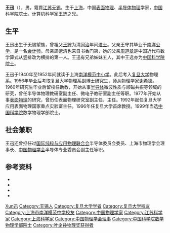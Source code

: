 {{Otheruses|other=名为王迅的其他人物|王迅}}

'''王迅'''（{{bd|1934年|4月23日|||catIdx=Wang王}}），男，籍貫[[江苏|江苏]][[无锡|无锡]]，生于[[上海|上海]]，中国[[表面物理|表面物理]]、[[半导体物理|半导体物理]]学家，[[中国科学院|中国科学院]]院士。计算机科学家[[王选|王选]]之兄。

== 生平 ==
王迅出生于无锡望族，曾祖父[[王縡|王縡]]为清[[同治|同治]]年间[[进士|进士]]。父亲王守其毕业于[[南洋公学|南洋公学]]，是一名[[会计师|会计师]]。母亲周邈清也来自书香门第，她的父亲[[周道章|周道章]]是中国近代将数学算式从竖排改为横排的第一人。王迅有兄弟姊妹五人，其中王选亦为[[中国科学院院士|中国科学院院士]]。

王迅于1940年至1952年间就读于上海[[上海市南洋模范中学|南洋模范中小学]]。此后考入[[复旦大学|复旦大学]]物理系。1956年毕业后考取复旦大学物理系副博士研究生，师从物理学家[[谢希德|谢希德]]。1960年研究生毕业后留校任助教，开始从事[[半导体|半导体]]微波性质与顺磁共振等领域的研究，曾任半导体物理教研室副主任、微电子教研室副主任等职。1977年开始从事[[表面物理|表面物理]]的研究，曾历任表面物理研究室副主任、主任。1992年起任复旦大学应用表面物理国家重点实验室主任。1996年任复旦大学首席教授。1999年当选[[中国科学院|中国科学院]]数学物理学部院士。

== 社会兼职 ==
王迅还曾担任过[[国际纯粹与应用物理联合会|国际纯粹与应用物理联合会]]半导体委员会委员、上海市物理学会理事长、[[中国物理学会|中国物理学会]]半导体专业委员会副主任等职。

== 参考资料 ==
{{ReflistH}}
* {{cite web|url=http://www.founder.com/cn/paperhtml/201002/show-67-20100224111737.htm|title=汉字作证——记“当代毕昇”王选院士|publisher=方正集团|date=2010-02-24|accessdate=2012-10-16|archive-date=2018-10-25|archive-url=https://web.archive.org/web/20181025190246/http://www.founder.com/cn/paperhtml/201002/show-67-20100224111737.htm|dead-url=no}}
* {{cite web|url=http://www.physics.fudan.edu.cn/tps/people/xwang/index.htm|title=王迅教授|publisher=复旦大学物理系|accessdate=2011-11-12|archive-date=2016-03-04|archive-url=https://web.archive.org/web/20160304061528/http://www.physics.fudan.edu.cn/tps/people/xwang/index.htm|dead-url=no}}
* {{cite web|url=http://www.hlhl.org.cn/news/findnews/showsub.asp?id=256|title=王迅|publisher=何梁何利基金|accessdate=2011-11-12|archive-date=2016-03-05|archive-url=https://web.archive.org/web/20160305033048/http://www.hlhl.org.cn/news/findnews/showsub.asp?id=256|dead-url=no}}
* {{cite web|url=http://sourcedb.cas.cn/sourcedb_ad_cas/zw2/ysxx/sxwlxb/200906/t20090624_1792002.html|title=王迅|publisher=中国科学院|deadurl=yes|archiveurl=https://web.archive.org/web/20111023112805/http://sourcedb.cas.cn/sourcedb_ad_cas/zw2/ysxx/sxwlxb/200906/t20090624_1792002.html|archivedate=2011-10-23}}
{{ReflistF}}

{{中国科学院数学物理学部院士}}
{{中国物理学会第六届理事会}}

{{normdaten}}
{{DEFAULTSORT:Wang xun}}
[[Category:王姓|Xun迅]]
[[Category:无锡人|Category:无锡人]]
[[Category:复旦大学学者|Category:复旦大学学者]]
[[Category:复旦大学校友|Category:复旦大学校友]]
[[Category:上海市南洋模范中学校友|Category:上海市南洋模范中学校友]]
[[Category:中国物理学家|Category:中国物理学家]]
[[Category:江苏科学家|Category:江苏科学家]]
[[Category:上海科学家|Category:上海科学家]]
[[Category:中国物理学会理事|Category:中国物理学会理事]]
[[Category:中国科学院数学物理学部院士|Category:中国科学院数学物理学部院士]]
[[Category:叶企孙物理奖获得者|Category:叶企孙物理奖获得者]]